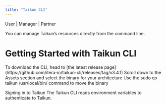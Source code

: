 ```yaml
---
title: "Taikun CLI"
---
```


<Icon icon="user" iconType="solid" /> User | <Icon icon="user-tie" iconType="solid" /> Manager | <Icon icon="handshake" iconType="solid" /> Partner

You can manage Taikun’s resources directly from the command line.

# Getting Started with Taikun CLI

<Steps>
  <Step title="First Step">
    To download the CLI, head to [the latest release page](https://github.com/itera-io/taikun-cli/releases/tag/v3.4.1)
  </Step>

  <Step title="Second Step">
    Scroll down to the Assets section and select the binary for your architecture
  </Step>

  <Step title="Third Step">
    Use the sudo cp taikun /usr/local/bin/ command to move the binary
  </Step>
</Steps>

Signing in to Taikun The Taikun CLI reads environment variables to authenticate to Taikun.